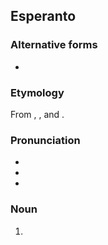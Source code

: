 ==Esperanto==
{{wikipedia|lang=eo}}

===Alternative forms===
* {{alter|eo|vonbulismo}}

===Etymology===
From {{der|eo|ko|원|t=round}}, {{m|ko|불교|t={{l|en|Buddhism}}}}, and {{af|eo|-ismo}}.

===Pronunciation===
* {{IPA|/wonbuˈlismo/|/vonbuˈlismo/|lang=eo}}
* {{hyphenation|ŭon|bu|lis|mo|lang=eo}}
* {{rhymes|ismo|lang=eo}}

===Noun===
{{eo-head|-}}

# {{l|en|Won Buddhism}}